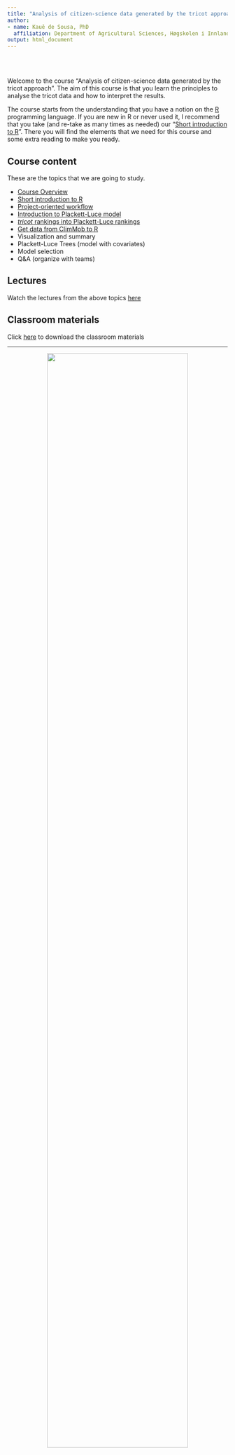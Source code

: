 ```yaml
---
title: "Analysis of citizen-science data generated by the tricot approach"
author:
- name: Kauê de Sousa, PhD
  affiliation: Department of Agricultural Sciences, Høgskolen i Innlandet, Hamar, Norway <br> Digital Inclusion, Alliance of Bioversity International and CIAT, Rome, Italy
output: html_document
---
```

  
\
\

Welcome to the course "Analysis of citizen-science data generated by the tricot approach". The aim of this course is that you learn the principles to analyse the tricot data and how to interpret the results.  

The course starts from the understanding that you have a notion on the [R](https://www.r-project.org/) programming language. If you are new in R or never used it, I recommend that you take (and re-take as many times as needed) our "[Short introduction to R](02_introduction_to_R.html)". There you will find the elements that we need for this course and some extra reading to make you ready.

## Course content

These are the topics that we are going to study. 

* [Course Overview](01_course_overview.html)
* [Short introduction to R](02_introduction_to_R.html)
* [Project-oriented workflow](03_project_oriented_workflow.html)
* [Introduction to Plackett-Luce model](04_introduction_plmodel.html)
* [*tricot* rankings into Plackett-Luce rankings](05_tricot_into_plrank.html)
* [Get data from ClimMob to R](06_climmob_into_r.Rmd)
* Visualization and summary
* Plackett-Luce Trees (model with covariates)
* Model selection 
* Q&A (organize with teams)

## Lectures

Watch the lectures from the above topics [here]()

## Classroom materials

Click [here]() to download the classroom materials

-----

<center>
<img src="img/logos.png" width="80%"/>
</center>